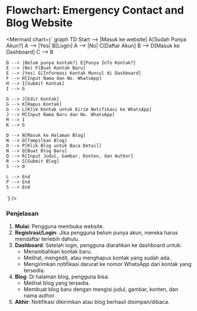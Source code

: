 # Flowchart: Emergency Contact and Blog Website

<Mermaid chart={`
graph TD
    Start --> |Masuk ke website| A[Sudah Punya Akun?]
    A --> |Yes| B[Login]
    A --> |No| C[Daftar Akun]
    B --> D[Masuk ke Dashboard]
    C --> B

    D --> |Belum punya kontak?| E{Punya Info Kontak?}
    E --> |No| F[Buat Kontak Baru]
    E --> |Yes| G[Informasi Kontak Muncul di Dashboard]
    F --> H[Input Nama dan No. WhatsApp]
    H --> I[Submit Kontak]
    I --> G

    G --> J[Edit Kontak]
    G --> K[Hapus Kontak]
    G --> L[Klik Kontak untuk Kirim Notifikasi ke WhatsApp]
    J --> M[Input Nama Baru dan No. WhatsApp]
    M --> I
    K --> G

    D --> N[Masuk ke Halaman Blog]
    N --> O[Tampilkan Blog]
    O --> P[Klik Blog untuk Baca Detail]
    N --> Q[Buat Blog Baru]
    Q --> R[Input Judul, Gambar, Konten, dan Author]
    R --> S[Submit Blog]
    S --> O

    L --> End
    P --> End
    S --> End
`} />

### Penjelasan
1. **Mulai**: Pengguna membuka website.
2. **Registrasi/Login**: Jika pengguna belum punya akun, mereka harus mendaftar terlebih dahulu.
3. **Dashboard**: Setelah login, pengguna diarahkan ke dashboard untuk:
   - Menambahkan kontak baru.
   - Melihat, mengedit, atau menghapus kontak yang sudah ada.
   - Mengirimkan notifikasi darurat ke nomor WhatsApp dari kontak yang tersedia.
4. **Blog**: Di halaman blog, pengguna bisa:
   - Melihat blog yang tersedia.
   - Membuat blog baru dengan mengisi judul, gambar, konten, dan nama author.
5. **Akhir**: Notifikasi dikirimkan atau blog berhasil disimpan/dibaca.
